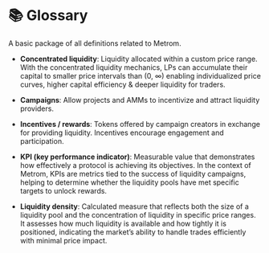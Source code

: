 # 📚 Glossary

A basic package of all definitions related to Metrom.

-   **Concentrated liquidity**: Liquidity allocated within a custom price range.
    With the concentrated liquidity mechanics, LPs can accumulate their capital
    to smaller price intervals than (0, ∞) enabling individualized price curves,
    higher capital efficiency & deeper liquidity for traders.

-   **Campaigns**: Allow projects and AMMs to incentivize and attract liquidity
    providers.

-   **Incentives / rewards**: Tokens offered by campaign creators in exchange
    for providing liquidity. Incentives encourage engagement and participation.

-   **KPI (key performance indicator)**: Measurable value that demonstrates how
    effectively a protocol is achieving its objectives. In the context of
    Metrom, KPIs are metrics tied to the success of liquidity campaigns, helping
    to determine whether the liquidity pools have met specific targets to unlock
    rewards.

-   **Liquidity density**: Calculated measure that reflects both the size of a
    liquidity pool and the concentration of liquidity in specific price ranges.
    It assesses how much liquidity is available and how tightly it is
    positioned, indicating the market’s ability to handle trades efficiently
    with minimal price impact.
